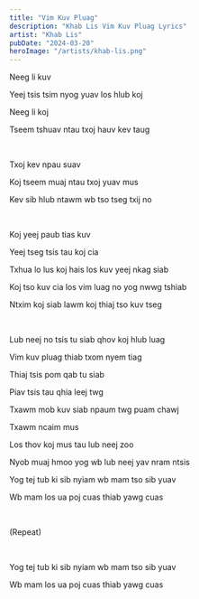 ```yaml
---
title: "Vim Kuv Pluag"
description: "Khab Lis Vim Kuv Pluag Lyrics"
artist: "Khab Lis"
pubDate: "2024-03-20"
heroImage: "/artists/khab-lis.png"
---
```


Neeg li kuv

Yeej tsis tsim nyog yuav los hlub koj

Neeg li koj

Tseem tshuav ntau txoj hauv kev taug

<br />

Txoj kev npau suav

Koj tseem muaj ntau txoj yuav mus

Kev sib hlub ntawm wb tso tseg txij no

<br />

Koj yeej paub tias kuv

Yeej tseg tsis tau koj cia

Txhua lo lus koj hais los kuv yeej nkag siab

Koj tso kuv cia los vim luag no yog nwwg tshiab

Ntxim koj siab lawm koj thiaj tso kuv tseg

<br />

Lub neej no tsis tu siab qhov koj hlub luag

Vim kuv pluag thiab txom nyem tiag

Thiaj tsis pom qab tu siab

Piav tsis tau qhia leej twg

Txawm mob kuv siab npaum twg puam chawj

Txawm ncaim mus

Los thov koj mus tau lub neej zoo

Nyob muaj hmoo yog wb lub neej yav nram ntsis

Yog tej tub ki sib nyiam wb mam tso sib yuav

Wb mam los ua poj cuas thiab yawg cuas

<br />

(Repeat)

<br />

Yog tej tub ki sib nyiam wb mam tso sib yuav

Wb mam los ua poj cuas thiab yawg cuas
